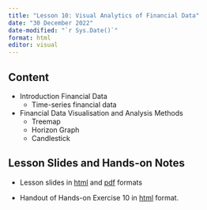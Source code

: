 ```yaml
---
title: "Lesson 10: Visual Analytics of Financial Data"
date: "30 December 2022"
date-modified: "`r Sys.Date()`"
format: html
editor: visual
---
```


## Content

-   Introduction Financial Data
    -   Time-series financial data
-   Financial Data Visualisation and Analysis Methods
    -   Treemap
    -   Horizon Graph
    -   Candlestick

## Lesson Slides and Hands-on Notes

-   Lesson slides in [html](../lesson/Lesson10/Lesson10a-FinVA.html) and [pdf](../lesson/Lesson10/Lesson10-FinVA.pdf) formats

-   Handout of Hands-on Exercise 10 in [html](../Hands-on_Ex/Hands-on_Ex10/Hands-on_Ex10-FinVis.html) format.
